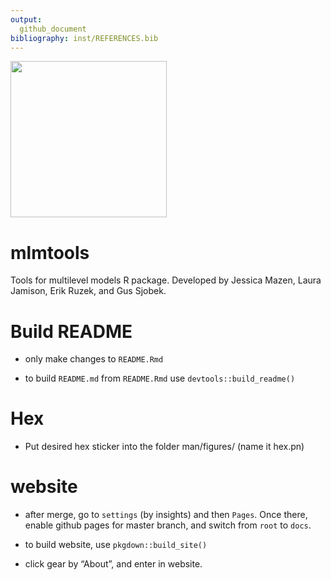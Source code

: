 ```yaml
---
output: 
  github_document
bibliography: inst/REFERENCES.bib
---
```



<img src="man/figures/hex.png" width = 250 />


# mlmtools
Tools for multilevel models R package. Developed by Jessica Mazen, Laura Jamison, Erik Ruzek, and Gus Sjobek.

# Build README

* only make changes to  `README.Rmd`

* to build `README.md` from  `README.Rmd` use `devtools::build_readme()`


# Hex

* Put desired hex sticker into the folder man/figures/ (name it hex.pn)


# website

* after merge, go to `settings` (by insights) and then `Pages`. Once
there, enable github pages for master branch, and switch from `root`
to `docs`.

* to build website, use `pkgdown::build_site()`

* click gear by "About", and enter in website.
